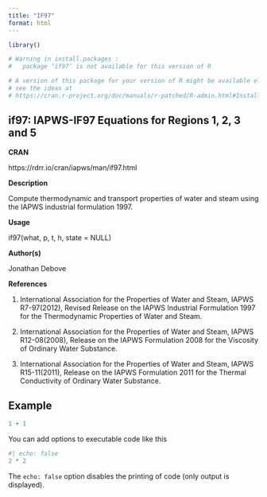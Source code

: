 ```yaml
---
title: "IF97"
format: html
---
```


```r
library()

# Warning in install.packages :
#   package ‘if97’ is not available for this version of R

# A version of this package for your version of R might be available elsewhere,
# see the ideas at
# https://cran.r-project.org/doc/manuals/r-patched/R-admin.html#Installing-packages


```


## if97: IAPWS-IF97 Equations for Regions 1, 2, 3 and 5

**CRAN**  

https://rdrr.io/cran/iapws/man/if97.html

**Description**  

Compute thermodynamic and transport properties of water and steam using the IAPWS industrial formulation 1997.

**Usage**  

if97(what, p, t, h, state = NULL)  

**Author(s)**

Jonathan Debove

**References**

1. International Association for the Properties of Water and Steam, IAPWS R7-97(2012), Revised Release on the IAPWS Industrial Formulation 1997 for the Thermodynamic Properties of Water and Steam.

2. International Association for the Properties of Water and Steam, IAPWS R12-08(2008), Release on the IAPWS Formulation 2008 for the Viscosity of Ordinary Water Substance.

3. International Association for the Properties of Water and Steam, IAPWS R15-11(2011), Release on the IAPWS Formulation 2011 for the Thermal Conductivity of Ordinary Water Substance.


## Example

```r
1 + 1
```

You can add options to executable code like this 

```r
#| echo: false
2 * 2
```

The `echo: false` option disables the printing of code (only output is displayed).
